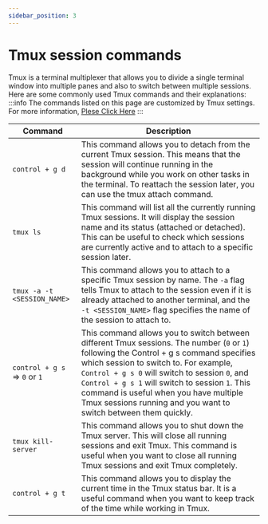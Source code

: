 ```yaml
---
sidebar_position: 3
---
```

# Tmux session commands
Tmux is a terminal multiplexer that allows you to divide a single terminal window into multiple panes and also to switch between multiple sessions. Here are some commonly used Tmux commands and their explanations:
:::info 
The commands listed on this page are customized by Tmux settings. For more information, [Plese Click Here](/mydocs/tmux/tmux-settings)
:::

| Command                       | Description                                                                                                                                                                                                                                                                                                                                                                                        |
|-------------------------------|----------------------------------------------------------------------------------------------------------------------------------------------------------------------------------------------------------------------------------------------------------------------------------------------------------------------------------------------------------------------------------------------------|
| `control + g d`               | This command allows you to detach from the current Tmux session. This means that the session will continue running in the background while you work on other tasks in the terminal. To reattach the session later, you can use the tmux attach command.                                                                                                                                            |
| `tmux ls`                     | This command will list all the currently running Tmux sessions. It will display the session name and its status (attached or detached). This can be useful to check which sessions are currently active and to attach to a specific session later.                                                                                                                                                 |
| `tmux -a -t <SESSION_NAME>`   | This command allows you to attach to a specific Tmux session by name. The `-a` flag tells Tmux to attach to the session even if it is already attached to another terminal, and the `-t <SESSION_NAME>` flag specifies the name of the session to attach to.                                                                                                                                       |
| `control + g s` => `0` or `1` | This command allows you to switch between different Tmux sessions. The number (`0` or `1`) following the Control + g s command specifies which session to switch to. For example, `Control + g s 0` will switch to session `0`, and `Control + g s 1` will switch to session `1`. This command is useful when you have multiple Tmux sessions running and you want to switch between them quickly. |
| `tmux kill-server`            | This command allows you to shut down the Tmux server. This will close all running sessions and exit Tmux. This command is useful when you want to close all running Tmux sessions and exit Tmux completely.                                                                                                                                                                                        |
| `control + g t`               | This command allows you to display the current time in the Tmux status bar. It is a useful command when you want to keep track of the time while working in Tmux.                                                                                                                                                                                                                                  |
